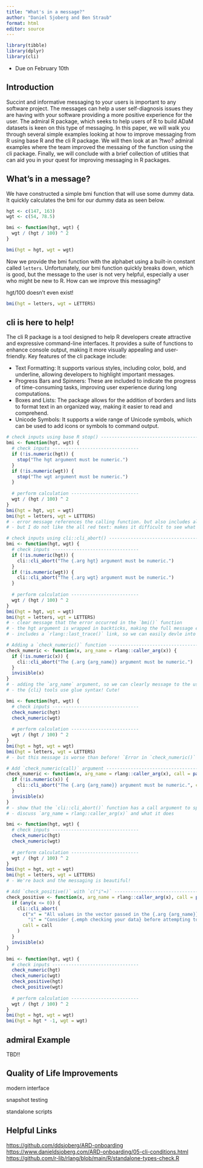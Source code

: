 ```yaml
---
title: "What's in a message?"
author: "Daniel Sjoberg and Ben Straub"
format: html
editor: source
---
```


```r
library(tibble)
library(dplyr)
library(cli)
```

* Due on February 10th

## Introduction

Succint and informative messaging to your users is important to any software project. 
The messages can help a user self-diagnosis issues they are having with your software providing a more positive experience for the user.
The admiral R package, which seeks to help users of R to build ADaM datasets is keen on this type of messaging. 
In this paper, we will walk you through several simple examples looking at how to improve messaging from R using base R and the cli R package. 
We will then look at an  ?two? admiral examples where the team improved the messaing of the function using the cli package.
Finally, we will conclude with a brief collection of utlities that can aid you in your quest for improving messaging in R packages. 

## What's in a message?

We have constructed a simple bmi function that will use some dummy data. 
It quickly calculates the bmi for our dummy data as seen below.

```r
hgt <- c(147, 163)
wgt <- c(54, 78.5)

bmi <- function(hgt, wgt) {
  wgt / (hgt / 100) ^ 2
}

bmi(hgt = hgt, wgt = wgt)
```

Now we provide the bmi function with the alphabet using a built-in constant called `letters`. 
Unfortunately, our bmi function quickly breaks down, which is good, but the message to the user is not very helpful, especially a user who might be new to R. How can we improve this messaging?

hgt/100 doesn't even exist!

```r
bmi(hgt = letters, wgt = LETTERS)
```
 
## cli is here to help!

The cli R package is a tool designed to help R developers create attractive and expressive command-line interfaces. It provides a suite of functions to enhance console output, making it more visually appealing and user-friendly. Key features of the cli package include:

* Text Formatting: It supports various styles, including color, bold, and underline, allowing developers to highlight important messages.
* Progress Bars and Spinners: These are included to indicate the progress of time-consuming tasks, improving user experience during long computations.
* Boxes and Lists: The package allows for the addition of borders and lists to format text in an organized way, making it easier to read and comprehend.
* Unicode Symbols: It supports a wide range of Unicode symbols, which can be used to add icons or symbols to command output.

```r
# check inputs using base R stop() ---------------------------------------------
bmi <- function(hgt, wgt) {
  # check inputs --------------------------------
  if (!is.numeric(hgt)) {
    stop("The hgt argument must be numeric.")
  }
  if (!is.numeric(wgt)) {
    stop("The wgt argument must be numeric.")
  }
  
  # perform calculation -------------------------
  wgt / (hgt / 100) ^ 2
}
bmi(hgt = hgt, wgt = wgt)
bmi(hgt = letters, wgt = LETTERS)
# - error message references the calling function. but also includes all arguments, which can be difficult to read for bigger functions
# - but I do not like the all red text: makes it difficult to see what is the important parts
```

```r
# check inputs using cli::cli_abort() ------------------------------------------
bmi <- function(hgt, wgt) {
  # check inputs --------------------------------
  if (!is.numeric(hgt)) {
    cli::cli_abort("The {.arg hgt} argument must be numeric.")
  }
  if (!is.numeric(wgt)) {
    cli::cli_abort("The {.arg wgt} argument must be numeric.")
  }
  
  # perform calculation -------------------------
  wgt / (hgt / 100) ^ 2
}
bmi(hgt = hgt, wgt = wgt)
bmi(hgt = letters, wgt = LETTERS)
# - clear message that the error occurred in the `bmi()` function
# - the hgt argument is wrapped in backticks, making the full message easier to read.
# - includes a `rlang::last_trace()` link, so we can easily devle into the details if needed.
```

```r
# Adding a `check_numeric()` function ------------------------------------------
check_numeric <- function(x, arg_name = rlang::caller_arg(x)) {
  if (!is.numeric(x)) {
    cli::cli_abort("The {.arg {arg_name}} argument must be numeric.")
  }
  invisible(x)
}
# - adding the `arg_name` argument, so we can clearly message to the user which argument is problematic
# - the {cli} tools use glue syntax! Cute!

bmi <- function(hgt, wgt) {
  # check inputs --------------------------------
  check_numeric(hgt)
  check_numeric(wgt)
  
  # perform calculation -------------------------
  wgt / (hgt / 100) ^ 2
}
bmi(hgt = hgt, wgt = wgt)
bmi(hgt = letters, wgt = LETTERS)
# - but this message is worse than before! `Error in `check_numeric()`` references a non-user facing function! :<
```

```r
# Add `check_numeric(call)` argument -------------------------------------------
check_numeric <- function(x, arg_name = rlang::caller_arg(x), call = parent.frame()) {
  if (!is.numeric(x)) {
    cli::cli_abort("The {.arg {arg_name}} argument must be numeric.", call = call)
  }
  invisible(x)
}
# - show that the `cli::cli_abort()` function has a call argument to specify the env from which the USER called the function
# - discuss `arg_name = rlang::caller_arg(x)` and what it does

bmi <- function(hgt, wgt) {
  # check inputs --------------------------------
  check_numeric(hgt)
  check_numeric(wgt)
  
  # perform calculation -------------------------
  wgt / (hgt / 100) ^ 2
}
bmi(hgt = hgt, wgt = wgt)
bmi(hgt = letters, wgt = LETTERS)
# - We're back and the messaging is beautiful!

# Add `check_positive()` with `c("i"=)` -----------------------------------------
check_positive <- function(x, arg_name = rlang::caller_arg(x), call = parent.frame()) {
  if (any(x <= 0)) {
    cli::cli_abort(
      c("x" = "All values in the vector passed in the {.arg {arg_name}} argument must be postive.",
        "i" = "Consider {.emph checking your data} before attempting to calculate BMI."), 
      call = call
    )
  }
  invisible(x)
}

bmi <- function(hgt, wgt) {
  # check inputs --------------------------------
  check_numeric(hgt)
  check_numeric(wgt)
  check_positive(hgt)
  check_positive(wgt)
  
  # perform calculation -------------------------
  wgt / (hgt / 100) ^ 2
}
bmi(hgt = hgt, wgt = wgt)
bmi(hgt = hgt * -1, wgt = wgt)
```

## admiral Example

TBD!!





## Quality of Life Improvements

modern interface

snapshot testing

standalone scripts

## Helpful Links 

<https://github.com/ddsjoberg/ARD-onboarding> <https://www.danieldsjoberg.com/ARD-onboarding/05-cli-conditions.html> <https://github.com/r-lib/rlang/blob/main/R/standalone-types-check.R>

